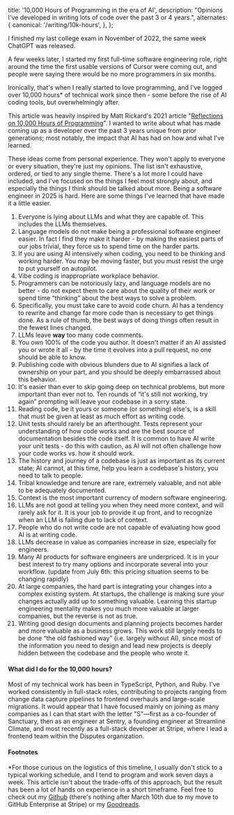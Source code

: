 
  title: '10,000 Hours of Programming in the era of AI',
  description:
    "Opinions I've developed in writing lots of code over the past 3 or 4 years.",
  alternates: {
    canonical: '/writing/10k-hours',
  },
};

<ArticleHeader
  title="10,000 Hours of Programming in the era of AI"
  publishedDate="July 4th, 2025"
/>

I finished my last college exam in November of 2022, the same week ChatGPT was released.

A few weeks later, I started my first full-time software engineering role,
right around the time the first usable versions of Cursor were coming out,
and people were saying there would be no more programmers in six months.

Ironically, that's when I really started to love programming, and
I've logged over 10,000 hours\* of technical work since then - some
before the rise of AI coding tools, but overwhelmingly after.

This article was heavily inspired by Matt Rickard's 2021 article
"[Reflections on 10,000 Hours of Programming](https://mattrickard.com/reflections-on-10-000-hours-of-programming)".
I wanted to write about what has made coming up as a developer over the past 3 years
unique from prior generations; most notably, the impact that AI has had on how and what I've learned.

These ideas come from personal experience. They won't apply to everyone or every situation,
they're just my opinions. The list isn't exhaustive, ordered, or tied to any single theme.
There's a lot more I could have included, and I've focused on the things I feel most
strongly about, and especially the things I think should be talked about more. Being a
software engineer in 2025 is hard. Here are some things I've learned that have made it a little easier.

1. Everyone is lying about LLMs and what they are capable of.
   This includes the LLMs themselves.
2. Language models do not make being a professional software engineer easier.
   In fact I find they make it harder - by making the easiest parts of our jobs trivial,
   they force us to spend time on the harder parts.
3. If you are using AI intensively when coding, you need to be
   thinking and working harder. You may be moving faster, but you must
   resist the urge to put yourself on autopilot.
4. Vibe coding is inappropriate workplace behavior.
5. Programmers can be notoriously lazy, and language models are no better - do
   not expect them to care about the quality of their work or spend time
   “thinking” about the best ways to solve a problem.
6. Specifically, you must take care to avoid code churn.
   AI has a tendency to rewrite and change far more code than is
   necessary to get things done. As a rule of thumb, the best
   ways of doing things often result in the fewest lines changed.
7. LLMs leave **way** too many code comments.
8. You own 100% of the code you author. It doesn't matter if an
   AI assisted you or wrote it all - by the time it evolves into a pull
   request, no one should be able to know.
9. Publishing code with obvious blunders due to AI signifies a lack
   of ownership on your part, and you should be deeply embarrassed about this behavior.
10. It's easier than ever to skip going deep on technical problems,
    but more important than ever not to. Ten rounds of “it's still not working,
    try again” prompting will leave your codebase in a sorry state.
11. Reading code, be it yours or someone (or something) else's,
    is a skill that must be given at least as much effort as writing code.
12. Unit tests should rarely be an afterthought. Tests represent your
    understanding of how code works and are the best source of documentation
    besides the code itself. It is common to have AI write your unit tests - do
    this with caution, as AI will not often challenge how your code works vs. how it should work.
13. The history and journey of a codebase is just as important as its current
    state; AI cannot, at this time, help you learn a codebase's history, you need to talk to people.
14. Tribal knowledge and tenure are rare, extremely valuable, and not able to be adequately documented.
15. Context is the most important currency of modern software engineering.
16. LLMs are not good at telling you when they need more context, and will
    rarely ask for it. It is your job to provide it up front, and to recognize
    when an LLM is failing due to lack of context.
17. People who do not write code are not capable of evaluating how good AI is at writing code.
18. LLMs decrease in value as companies increase in size, especially for engineers.
19. Many AI products for software engineers are underpriced. It is in your best
    interest to try many options and incorporate several into your workflow. (update from July 6th: this pricing
    situation seems to be changing rapidly)
20. At large companies, the hard part is integrating your changes into a complex
    existing system. At startups, the challenge is making sure your changes actually
    add up to something valuable. Learning this startup engineering mentality makes
    you much more valuable at larger companies, but the reverse is not as true.
21. Writing good design documents and planning projects becomes harder and more
    valuable as a business grows. This work still largely needs to be done “the old fashioned way”
    (i.e. largely without AI), since most of the information you need to design and lead new
    projects is deeply hidden between the codebase and the people who wrote it.

#### What did I do for the 10,000 hours?

Most of my technical work has been in TypeScript, Python, and Ruby.
I've worked consistently in full-stack roles,
contributing to projects ranging from change data capture pipelines
to frontend overhauls and large-scale migrations. It would appear that
I have focused mainly on joining as many companies as I can that start with
the letter "S"—first as a co-founder of Sanctuary, then as an engineer at Sentry,
a founding engineer at Streamline Climate, and most recently as a full-stack developer
at Stripe, where I lead a frontend team within the Disputes organization.

#### Footnotes

\*For those curious on the logistics of this timeline, I usually don't stick to a
typical working schedule, and I tend to program and work seven days a week.
This article isn't about the trade-offs of this approach, but the result has
been a lot of hands on experience in a short timeframe. Feel free to check
out my [Github](https://github.com/EricHasegawa)
(there's nothing after March 10th due to my move to GitHub Enterprise at Stripe)
or my [Goodreads](https://www.goodreads.com/user/show/137867556-eric-hasegawa).

<EmailSignup />
